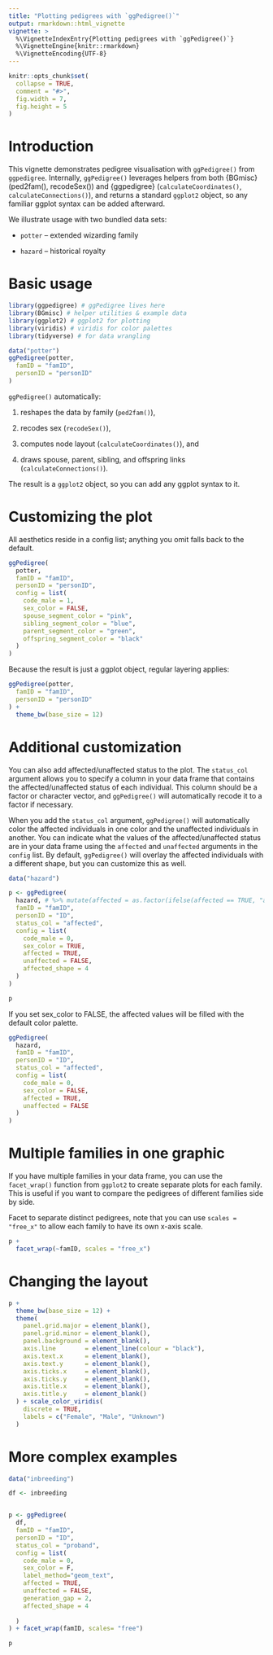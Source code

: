 ```yaml
---
title: "Plotting pedigrees with `ggPedigree()`"
output: rmarkdown::html_vignette
vignette: >
  %\VignetteIndexEntry{Plotting pedigrees with `ggPedigree()`}
  %\VignetteEngine{knitr::rmarkdown}
  %\VignetteEncoding{UTF-8}
---
```


```r
knitr::opts_chunk$set(
  collapse = TRUE,
  comment = "#>",
  fig.width = 7,
  fig.height = 5
)
```



# Introduction

This vignette demonstrates pedigree visualisation with `ggPedigree()` from `ggpedigree`.
Internally, `ggPedigree()` leverages helpers from both {BGmisc} (ped2fam(), recodeSex()) and {ggpedigree} (`calculateCoordinates()`, `calculateConnections()`), and returns a standard `ggplot2` object, so any familiar ggplot syntax can be added afterward.

We illustrate usage with two bundled data sets:

- `potter` – extended wizarding family

- `hazard` – historical royalty


# Basic usage

```r
library(ggpedigree) # ggPedigree lives here
library(BGmisc) # helper utilities & example data
library(ggplot2) # ggplot2 for plotting
library(viridis) # viridis for color palettes
library(tidyverse) # for data wrangling
```

```r
data("potter")
ggPedigree(potter,
  famID = "famID",
  personID = "personID"
)
```

`ggPedigree()` automatically:

1. reshapes the data by family (`ped2fam()`),

2. recodes sex (`recodeSex()`),

3. computes node layout (`calculateCoordinates()`), and

4. draws spouse, parent, sibling, and offspring links (`calculateConnections()`).

The result is a `ggplot2` object, so you can add any ggplot syntax to it. 


# Customizing the plot

All aesthetics reside in a config list; anything you omit falls back to the default.

```r
ggPedigree(
  potter,
  famID = "famID",
  personID = "personID",
  config = list(
    code_male = 1,
    sex_color = FALSE,
    spouse_segment_color = "pink",
    sibling_segment_color = "blue",
    parent_segment_color = "green",
    offspring_segment_color = "black"
  )
)
```

Because the result is just a ggplot object, regular layering applies:

```r
ggPedigree(potter,
  famID = "famID",
  personID = "personID"
) +
  theme_bw(base_size = 12)
```



# Additional customization

You can also add affected/unaffected status to the plot. The `status_col` argument allows you to specify a column in your data frame that contains the affected/unaffected status of each individual. This column should be a factor or character vector, and `ggPedigree()` will automatically recode it to a factor if necessary.

When you add the `status_col` argument, `ggPedigree()` will automatically color the affected individuals in one color and the unaffected individuals in another. You can indicate what the values of the affected/unaffected status are in your data frame using the `affected` and `unaffected` arguments in the `config` list. By default, `ggPedigree()` will overlay the affected individuals with a different shape, but you can customize this as well.

```r
data("hazard")

p <- ggPedigree(
  hazard, # %>% mutate(affected = as.factor(ifelse(affected == TRUE, "affected", "uneffected"))),
  famID = "famID",
  personID = "ID",
  status_col = "affected",
  config = list(
    code_male = 0,
    sex_color = TRUE,
    affected = TRUE,
    unaffected = FALSE,
    affected_shape = 4
  )
)

p
```

If you set sex_color to FALSE, the affected values will be filled with the default color palette.

```r
ggPedigree(
  hazard,
  famID = "famID",
  personID = "ID",
  status_col = "affected",
  config = list(
    code_male = 0,
    sex_color = FALSE,
    affected = TRUE,
    unaffected = FALSE
  )
)


```

# Multiple families in one graphic

If you have multiple families in your data frame, you can use the `facet_wrap()` function from `ggplot2` to create separate plots for each family. This is useful if you want to compare the pedigrees of different families side by side.

Facet to separate distinct pedigrees, note that you can use `scales = "free_x"` to allow each family to have its own x-axis scale.

```r
p +
  facet_wrap(~famID, scales = "free_x")
```

# Changing the layout

```r
p +
  theme_bw(base_size = 12) +
  theme(
    panel.grid.major = element_blank(),
    panel.grid.minor = element_blank(),
    panel.background = element_blank(),
    axis.line        = element_line(colour = "black"),
    axis.text.x      = element_blank(),
    axis.text.y      = element_blank(),
    axis.ticks.x     = element_blank(),
    axis.ticks.y     = element_blank(),
    axis.title.x     = element_blank(),
    axis.title.y     = element_blank()
  ) + scale_color_viridis(
    discrete = TRUE,
    labels = c("Female", "Male", "Unknown")
  )
```

# More complex examples

```r
data("inbreeding")

df <- inbreeding 


p <- ggPedigree(
  df,
  famID = "famID",
  personID = "ID",
  status_col = "proband",
  config = list(
    code_male = 0,
    sex_color = F,
    label_method="geom_text",
    affected = TRUE,
    unaffected = FALSE,
    generation_gap = 2,
    affected_shape = 4
    
  )
) + facet_wrap(famID, scales= "free")

p
```
